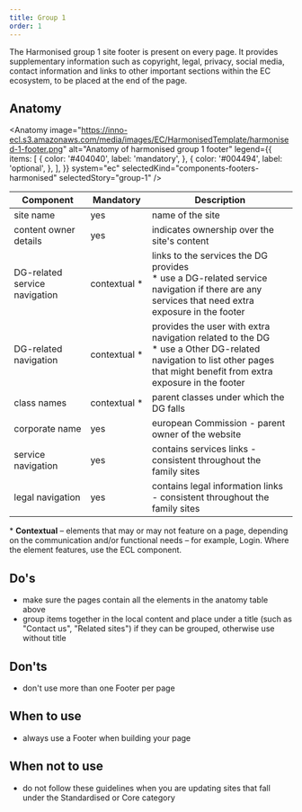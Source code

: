 ```yaml
---
title: Group 1
order: 1
---
```



<Paragraph size="lead">
  The Harmonised group 1 site footer is present on every page. It provides
  supplementary information such as copyright, legal, privacy, social media,
  contact information and links to other important sections within the EC
  ecosystem, to be placed at the end of the page.
</Paragraph>

## Anatomy

<Anatomy
  image="https://inno-ecl.s3.amazonaws.com/media/images/EC/HarmonisedTemplate/harmonised-1-footer.png"
  alt="Anatomy of harmonised group 1 footer"
  legend={{
    items: [
      {
        color: '#404040',
        label: 'mandatory',
      },
      {
        color: '#004494',
        label: 'optional',
      },
    ],
  }}
  system="ec"
  selectedKind="components-footers-harmonised"
  selectedStory="group-1"
/>

| Component                     | Mandatory          | Description                                                                                                                                                                  |
| ----------------------------- | ------------------ | ---------------------------------------------------------------------------------------------------------------------------------------------------------------------------- |
| site name                     | yes                | name of the site                                                                                                                                                             |
| content owner details         | yes                | indicates ownership over the site's content                                                                                                                                  |
| DG-related service navigation | contextual&nbsp;\* | links to the services the DG provides<br />\* use a DG-related service navigation if there are any services that need extra exposure in the footer                           |
| DG-related navigation         | contextual&nbsp;\* | provides the user with extra navigation related to the DG<br />\* use a Other DG-related navigation to list other pages that might benefit from extra exposure in the footer |
| class names                   | contextual&nbsp;\* | parent classes under which the DG falls                                                                                                                                      |
| corporate name                | yes                | european Commission - parent owner of the website                                                                                                                            |
| service navigation            | yes                | contains services links - consistent throughout the family sites                                                                                                             |
| legal navigation              | yes                | contains legal information links - consistent throughout the family sites                                                                                                    |

<Paragraph size="s">
  * <strong>Contextual</strong> – elements that may or may not feature on a
  page, depending on the communication and/or functional needs – for example,
  Login. Where the element features, use the ECL component.
</Paragraph>

## Do's

- make sure the pages contain all the elements in the anatomy table above
- group items together in the local content and place under a title (such as "Contact us", "Related sites") if they can be grouped, otherwise use without title

## Don'ts

- don't use more than one Footer per page

## When to use

- always use a Footer when building your page

## When not to use

- do not follow these guidelines when you are updating sites that fall under the <Link to="/ec/standardised-template/">Standardised</Link> or <Link to="/ec/core-template/">Core</Link> category
